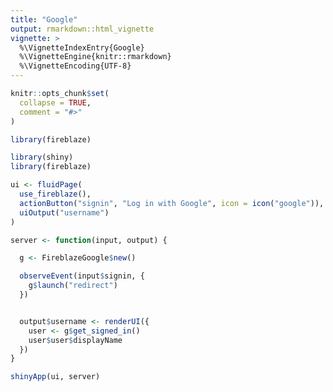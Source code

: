 ```yaml
---
title: "Google"
output: rmarkdown::html_vignette
vignette: >
  %\VignetteIndexEntry{Google}
  %\VignetteEngine{knitr::rmarkdown}
  %\VignetteEncoding{UTF-8}
---
```


```r
knitr::opts_chunk$set(
  collapse = TRUE,
  comment = "#>"
)
```

```r
library(fireblaze)
```

```r
library(shiny)
library(fireblaze)

ui <- fluidPage(
  use_fireblaze(),
  actionButton("signin", "Log in with Google", icon = icon("google")),
  uiOutput("username")
)

server <- function(input, output) {

  g <- FireblazeGoogle$new()

  observeEvent(input$signin, {
    g$launch("redirect")
  })


  output$username <- renderUI({
    user <- g$get_signed_in()
    user$user$displayName
  })
}

shinyApp(ui, server)
```